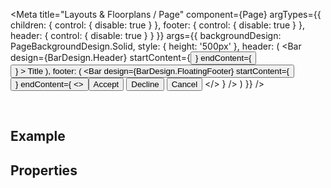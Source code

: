 
<Meta
  title="Layouts & Floorplans / Page"
  component={Page}
  argTypes={{
    children: { control: { disable: true } },
    footer: { control: { disable: true } },
    header: { control: { disable: true } }
  }}
  args={{
    backgroundDesign: PageBackgroundDesign.Solid,
    style: {
      height: '500px'
    },
    header: (
      <Bar
        design={BarDesign.Header}
        startContent={<Button icon="home" title="Go Home" />}
        endContent={<Button icon="settings" title="Go to Settings" />}
      >
        <Label>Title</Label>
      </Bar>
    ),
    footer: (
      <Bar
        design={BarDesign.FloatingFooter}
        startContent={<Button icon="home" title="Go Home" />}
        endContent={
          <>
            <Button design={ButtonDesign.Positive}>Accept</Button>
            <Button design={ButtonDesign.Negative}>Decline</Button>
            <Button design={ButtonDesign.Transparent}>Cancel</Button>
          </>
        }
      />
    )
  }}
/>

<DocsHeader since="0.14.0" />

<br />

## Example

<Canvas>
  <Story name="Default" story={DefaultStory}></Story>
</Canvas>

## Properties

<ArgsTable story="." />

<Description />

<Footer />
